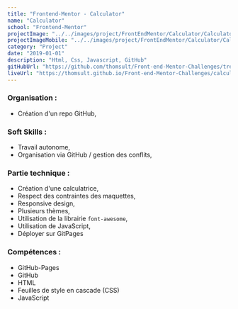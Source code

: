```yaml
---
title: "Frontend-Mentor - Calculator"
name: "Calculator"
school: "Frontend-Mentor"
projectImage: "../../images/project/FrontEndMentor/Calculator/CalculatorDesktop.png"
projectImageMobile: "../../images/project/FrontEndMentor/Calculator/CalculatorMobile.png"
category: "Project"
date: "2019-01-01"
description: "Html, Css, Javascript, GitHub"
gitHubUrl: "https://github.com/thomsult/Front-end-Mentor-Challenges/tree/master/calculator-app-main"
liveUrl: "https://thomsult.github.io/Front-end-Mentor-Challenges/calculator-app-main/"
---
```


### Organisation : 
- Création d'un repo GitHub, 

### Soft Skills : 
- Travail autonome, 
- Organisation via GitHub / gestion des conflits,

### Partie technique : 
- Création d'une calculatrice,
- Respect des contraintes des maquettes,
- Responsive design,
- Plusieurs thèmes,
- Utilisation de la librairie `font-awesome`,
- Utilisation de JavaScript,
- Déployer sur GitPages 

### Compétences : 
- GitHub-Pages 
- GitHub
- HTML 
- Feuilles de style en cascade (CSS) 
- JavaScript